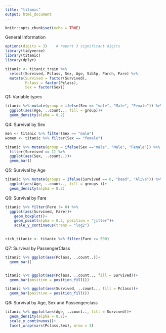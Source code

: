 ```yaml
---
title: "titanic"
output: html_document
---
```


```r
knitr::opts_chunk$set(echo = TRUE)
```

General Information
```r
options(digits = 3)    # report 3 significant digits
library(tidyverse)
library(titanic)
library(dplyr)

titanic <- titanic_train %>%
  select(Survived, Pclass, Sex, Age, SibSp, Parch, Fare) %>%
  mutate(Survived = factor(Survived),
         Pclass = factor(Pclass),
         Sex = factor(Sex))
```


Q1: Variable types
```r
titanic %>% mutate(group = ifelse(Sex == "male", "Male", "Female")) %>%
  ggplot(aes(Age, ..count.., fill = group))+
  geom_density(alpha = 0.2)

```
Q4: Survival by Sex 
```r
men <- titanic %>% filter(Sex == "male")
women <- titanic %>% filter(Sex == "female")

titanic %>% mutate(group = ifelse(Sex =="male", "Male", "Female")) %>%
  filter(Survived == 1) %>%
  ggplot(aes(Sex, ..count..))+
  geom_bar()
```
Q5: Survival by Age
```r
titanic %>% mutate(groups = ifelse(Survived == 0, "Dead", "Alive")) %>%
  ggplot(aes(Age, ..count.., fill = groups ))+
  geom_density(alpha = 0.2)
```
Q6: Survival by Fare
```r
titanic %>% filter(Fare != 0) %>%
  ggplot(aes(Survived, Fare))+
    geom_boxplot()+
    geom_point(alpha = 0.2, position = "jitter")+
    scale_y_continuous(trans = "log2")
  

rich_titanic <- titanic %>% filter(Fare >= 500)
```
Q7: Survival by PassengerClass
```r
titanic %>% ggplot(aes(Pclass, ..count..))+
  geom_bar()


titanic %>% ggplot(aes(Pclass, ..count.., fill = Survived))+
  geom_bar(position = position_fill())

titanic %>% ggplot(aes(Survived, ..count.., fill = Pclass))+
  geom_bar(position = position_fill())

```
Q8: Survival by Age, Sex and Passengerclass
```r
titanic %>% ggplot(aes(Age, ..count.., fill = Survived))+
  geom_density(alpha = 0.2)+
  scale_y_continuous()+
  facet_wrap(vars(Pclass,Sex), nrow = 3)



```








